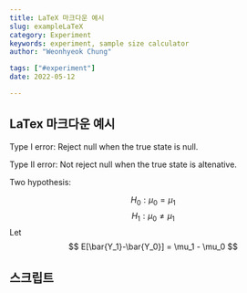 ```yaml
---
title: LaTeX 마크다운 예시
slug: exampleLaTeX
category: Experiment
keywords: experiment, sample size calculator
author: "Weonhyeok Chung"

tags: ["#experiment"]
date: 2022-05-12

---
```



## LaTex 마크다운 예시

Type I error: Reject null when the true state is null. 

Type II error: Not reject null when the true state is altenative. 

Two hypothesis:

$$
H_0 : \mu_0 = \mu_1
$$
$$
H_1 : \mu_0 \ne \mu_1
$$
Let
$$
E[\bar{Y_1}-\bar{Y_0}] = \mu_1 - \mu_0
$$



## 스크립트


<script type="text/javascript" async
src="https://cdnjs.cloudflare.com/ajax/libs/mathjax/2.7.2/MathJax.js? 
config=TeX-MML-AM_CHTML"
</script>